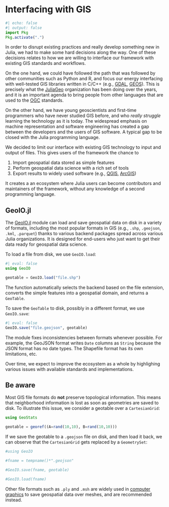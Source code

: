 # Interfacing with GIS

```julia
#| echo: false
#| output: false
import Pkg
Pkg.activate(".")
```

In order to disrupt existing practices and really develop
something new in Julia, we had to make some hard decisions
along the way. One of these decisions relates to how we are
willing to interface our framework with existing GIS
standards and workflows.

On the one hand, we could have followed the path that was
followed by other communities such as Python and R, and
focus our energy interfacing with well-tested GIS libraries
written in C/C++ (e.g., [GDAL](https://gdal.org/index.html),
[GEOS](https://libgeos.org)). This is precisely what the
[JuliaGeo](https://github.com/JuliaGeo) organization
has been doing over the years, and it is an important
agenda to bring people from other languages that are
used to the [OGC](https://www.ogc.org/standards) standards.

On the other hand, we have young geoscientists and first-time
programmers who have never studied GIS before, and who *really
struggle* learning the technology as it is today. The widespread
emphasis on machine representation and software engineering
has created a gap between the developers and the users of GIS
software. A typical gap to be closed with the Julia programming
language.

We decided to limit our interface with existing GIS technology to
input and output of files. This gives users of the framework the
chance to

1. Import geospatial data stored as simple features
2. Perform geospatial data science with a rich set of tools
3. Export results to widely used software (e.g., [QGIS](https://qgis.org),
   [ArcGIS](https://www.arcgis.com/index.html))

It creates a an ecosystem where Julia users can become
contributors and maintainers of the framework, without any
knowledge of a second programming language.

## GeoIO.jl

The [GeoIO.jl](https://github.com/JuliaEarth/GeoIO.jl) module can load
and save geospatial data on disk in a variety of formats, including the
most popular formats in GIS (e.g., `.shp`, `.geojson`, `.kml`, `.parquet`)
thanks to various backend packages spread across various Julia organizations.
It is designed for end-users who just want to get their data ready for
geospatial data science.

To load a file from disk, we use `GeoIO.load`:

```julia
#| eval: false
using GeoIO

geotable = GeoIO.load("file.shp")
```

The function automatically selects the backend based on the file extension,
converts the simple features into a geospatial domain, and returns a `GeoTable`.

To save the `GeoTable` to disk, possibly in a different format, we use `GeoIO.save`:

```julia
#| eval: false
GeoIO.save("file.geojson", geotable)
```

The module fixes inconsistencies between formats whenever possible. For
example, the GeoJSON format writes `Date` columns as `String` because
the JSON format has no date types. The Shapefile format has its own
limitations, etc.

Over time, we expect to improve the ecosystem as a whole by highlighing
various issues with available standards and implementations.

## Be aware

Most GIS file formats do **not** preserve topological information.
This means that neighborhood information is lost as soon as geometries
are saved to disk. To illustrate this issue, we consider a geotable over
a `CartesianGrid`:

```julia
using GeoStats

geotable = georef((A=rand(10,10), B=rand(10,10)))
```

If we save the geotable to a `.geojson` file on disk, and then load it back,
we can observe that the `CartesianGrid` gets replaced by a `GeometrySet`:

```julia
#using GeoIO

#fname = tempname()*".geojson"

#GeoIO.save(fname, geotable)

#GeoIO.load(fname)
```

Other file formats such as `.ply` and `.msh` are widely used in
[computer graphics](https://en.wikipedia.org/wiki/Computer_graphics)
to save geospatial data over meshes, and are recommended instead.